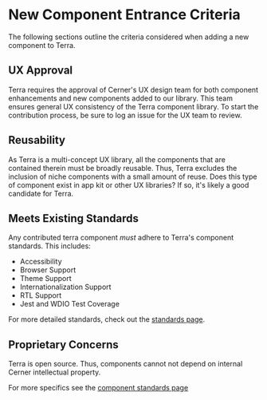 # New Component Entrance Criteria

The following sections outline the criteria considered when adding a new component to Terra.

## UX Approval

Terra requires the approval of Cerner's UX design team for both component enhancements and new components added to our library. This team ensures general UX consistency of the Terra component library. To start the contribution process, be sure to log an issue for the UX team to review.

## Reusability

As Terra is a multi-concept UX library, all the components that are contained therein must be broadly reusable. Thus, Terra excludes the inclusion of niche components with a small amount of reuse. Does this type of component exist in app kit or other UX libraries? If so, it's likely a good candidate for Terra.

## Meets Existing Standards

Any contributed terra component *must* adhere to Terra's component standards.  This includes:

* Accessibility
* Browser Support
* Theme Support
* Internationalization Support
* RTL Support
* Jest and WDIO Test Coverage

For more detailed standards, check out the [standards page](/contributing/terra-ui/component-standards).

## Proprietary Concerns

Terra is open source. Thus, components cannot not depend on internal Cerner intellectual property.


For more specifics see the [component standards page](/contributing/terra-ui/component-standards)
